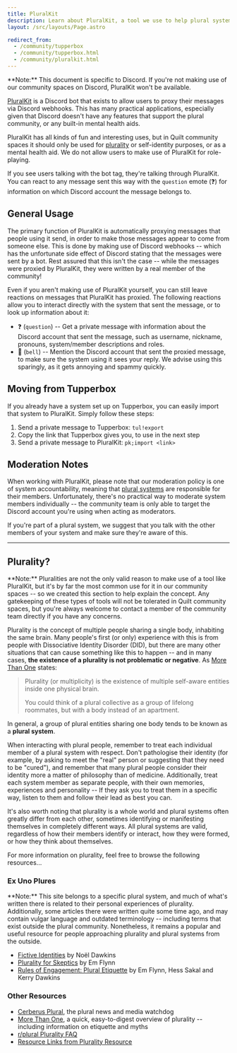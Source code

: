 ```yaml
---
title: PluralKit
description: Learn about PluralKit, a tool we use to help plural systems to interact more comfortably on Discord.
layout: /src/layouts/Page.astro

redirect_from:
  - /community/tupperbox
  - /community/tupperbox.html
  - /community/pluralkit.html
---
```



<Message>
	**Note:** This document is specific to Discord. If you're not making use of
	our community spaces on Discord, PluralKit won't be available.
</Message>

[PluralKit](https://pluralkit.me) is a Discord bot that exists to allow users to proxy their messages via Discord webhooks. This has many practical applications, especially given that Discord doesn't have any features that support the plural community, or any built-in mental health aids.

PluralKit has all kinds of fun and interesting uses, but in Quilt community spaces it should only be used for [plurality](#plurality) or self-identity purposes, or as a mental health aid. We do not allow users to make use of PluralKit for role-playing.

If you see users talking with the bot tag, they're talking through PluralKit. You can react to any message sent this way with the `question` emote (❓) for information on which Discord account the message belongs to.

## General Usage

The primary function of PluralKit is automatically proxying messages that people using it send, in order to make those messages appear to come from someone else. This is done by making use of Discord webhooks -- which has the unfortunate side effect of Discord stating that the messages were sent by a bot. Rest assured that this isn't the case -- while the messages were proxied by PluralKit, they were written by a real member of the community!

Even if you aren't making use of PluralKit yourself, you can still leave reactions on messages that PluralKit has proxied. The following reactions allow you to interact directly with the system that sent the message, or to look up information about it:

- ❓ (`question`) -- Get a private message with information about the Discord account that sent the message, such as username, nickname, pronouns, system/member descriptions and roles.
- 🔔 (`bell`) -- Mention the Discord account that sent the proxied message, to make sure the system using it sees your reply. We advise using this sparingly, as it gets annoying and spammy quickly.

## Moving from Tupperbox

If you already have a system set up on Tupperbox, you can easily import that system to PluralKit. Simply follow these steps:

1. Send a private message to Tupperbox: `tul!export`
2. Copy the link that Tupperbox gives you, to use in the next step
3. Send a private message to PluralKit: `pk;import <link>`

## Moderation Notes

When working with PluralKit, please note that our moderation policy is one of system accountability, meaning that [plural systems](#plurality) are responsible for their members. Unfortunately, there's no practical way to moderate system members individually -- the community team is only able to target the Discord account you're using when acting as moderators.

If you're part of a plural system, we suggest that you talk with the other members of your system and make sure they're aware of this.

---

## Plurality?

<Message>
	**Note:** Pluralities are not the only valid reason to make use of a tool like
	PluralKit, but it's by far the most common use for it in our community spaces
	-- so we created this section to help explain the concept. Any gatekeeping of
	these types of tools will not be tolerated in Quilt community spaces, but
	you're always welcome to contact a member of the community team directly if
	you have any concerns.
</Message>

Plurality is the concept of multiple people sharing a single body, inhabiting the same brain. Many people's first (or only) experience with this is from people with Dissociative Identity Disorder (DID), but there are many other situations that can cause something like this to happen -- and in many cases, **the existence of a plurality is not problematic or negative**. As [More Than One](https://morethanone.info) states:

> Plurality (or multiplicity) is the existence of multiple self-aware entities inside one physical brain.
>
> You could think of a plural collective as a group of lifelong roommates, but with a body instead of an apartment.

In general, a group of plural entities sharing one body tends to be known as a **plural system**.

When interacting with plural people, remember to treat each individual member of a plural system with respect. Don't pathologise their identity (for example, by asking to meet the "real" person or suggesting that they need to be "cured"), and remember that many plural people consider their identity more a matter of philosophy than of medicine. Additionally, treat each system member as separate people, with their own memories, experiences and personality -- If they ask you to treat them in a specific way, listen to them and follow their lead as best you can.

It's also worth noting that plurality is a whole world and plural systems often greatly differ from each other, sometimes identifying or manifesting themselves in completely different ways. All plural systems are valid, regardless of how their members identify or interact, how they were formed, or how they think about themselves.

For more information on plurality, feel free to browse the following resources...

### Ex Uno Plures

<Message>
	**Note:** This site belongs to a specific plural system, and much of what's
	written there is related to their personal experiences of plurality.
	Additionally, some articles there were written quite some time ago, and may
	contain vulgar language and outdated terminology -- including terms that exist
	outside the plural community. Nonetheless, it remains a popular and useful
	resource for people approaching plurality and plural systems from the outside.
</Message>

- [Fictive Identities](https://www.exunoplures.org/main/fictive-identities) by Noël Dawkins
- [Plurality for Skeptics](https://www.exunoplures.org/main/articles/skeptics) by Em Flynn
- [Rules of Engagement: Plural Etiquette](https://www.exunoplures.org/main/articles/rules) by Em Flynn, Hess Sakal and Kerry Dawkins

### Other Resources

- [Cerberus Plural](https://cerberusplural.com), the plural news and media watchdog
- [More Than One](https://morethanone.info), a quick, easy-to-digest overview of plurality -- including information on etiquette and myths
- [r/plural Plurality FAQ](https://www.reddit.com/r/plural/wiki/faqs)
- [Resource Links from Plurality Resource](https://pluralityresource.org/affiliates)
